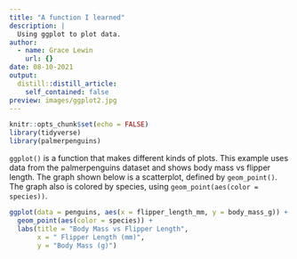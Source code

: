 ```yaml
---
title: "A function I learned"
description: |
  Using ggplot to plot data.
author:
  - name: Grace Lewin
    url: {}
date: 08-10-2021
output:
  distill::distill_article:
    self_contained: false
preview: images/ggplot2.jpg
---
```



```r
knitr::opts_chunk$set(echo = FALSE)
library(tidyverse)
library(palmerpenguins)
```

`ggplot()` is a function that makes different kinds of plots. This example uses data from the palmerpenguins dataset and shows body mass vs flipper length. The graph shown below is a scatterplot, defined by `geom_point()`. The graph also is colored by species, using `geom_point(aes(color = species))`.

```r
ggplot(data = penguins, aes(x = flipper_length_mm, y = body_mass_g)) +
  geom_point(aes(color = species)) +
  labs(title = "Body Mass vs Flipper Length", 
       x = " Flipper Length (mm)", 
       y = "Body Mass (g)")
```



